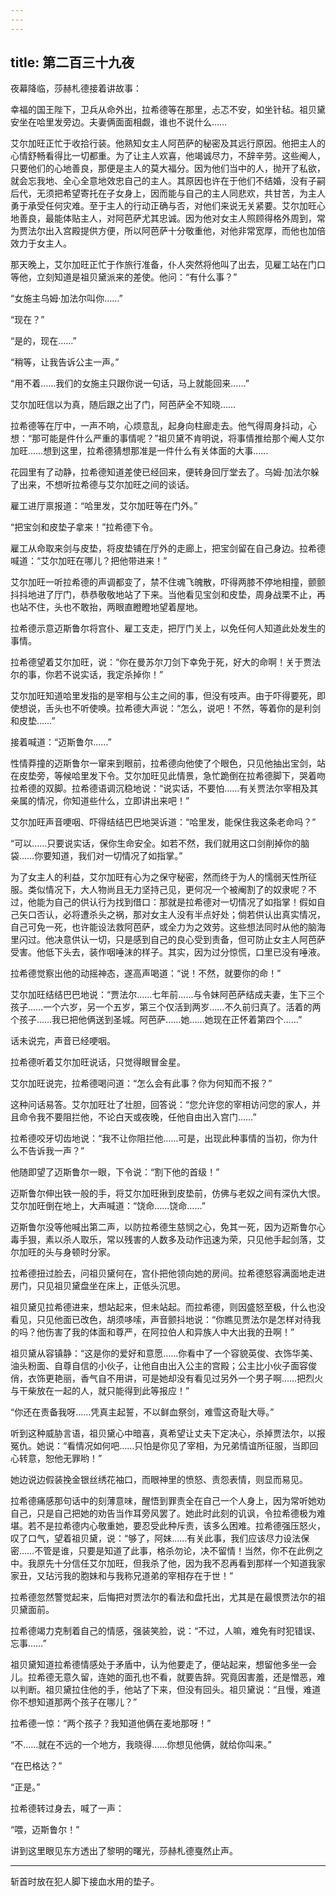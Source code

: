 ```yaml
---
---
---
```

title: 第二百三十九夜
---






夜幕降临，莎赫札德接着讲故事：





幸福的国王陛下，卫兵从命外出，拉希德等在那里，忐忑不安，如坐针毡。祖贝黛安坐在哈里发旁边。夫妻俩面面相觑，谁也不说什么……

艾尔加旺正忙于收拾行装。他熟知女主人阿芭萨的秘密及其远行原因。他把主人的心情舒畅看得比一切都重。为了让主人欢喜，他竭诚尽力，不辞辛劳。这些阉人，只要他们的心地善良，那便是主人的莫大福分。因为他们当中的人，抛开了私欲，就会忘我地、全心全意地效忠自己的主人。其原因也许在于他们不结婚，没有子嗣后代，无须把希望寄托在子女身上，因而能与自己的主人同悲欢，共甘苦，为主人勇于承受任何灾难。至于主人的行动正确与否，对他们来说无关紧要。艾尔加旺心地善良，最能体贴主人，对阿芭萨尤其忠诚。因为他对女主人照顾得格外周到，常为贾法尔出入宫殿提供方便，所以阿芭萨十分敬重他，对他非常宽厚，而他也加倍效力于女主人。

那天晚上，艾尔加旺正忙于作旅行准备，仆人突然将他叫了出去，见雇工站在门口等他，立刻知道是祖贝黛派来的差使。他问：“有什么事？”

“女施主乌姆·加法尔叫你……”

“现在？”

“是的，现在……”

“稍等，让我告诉公主一声。”

“用不着……我们的女施主只跟你说一句话，马上就能回来……”

艾尔加旺信以为真，随后跟之出了门，阿芭萨全不知晓……

拉希德等在厅中，一声不响，心烦意乱，起身向柱廊走去。他气得周身抖动，心想：“那可能是件什么严重的事情呢？”祖贝黛不肯明说，将事情推给那个阉人艾尔加旺……想到这里，拉希德猜想那准是一件什么有关体面的大事……

花园里有了动静，拉希德知道差使已经回来，便转身回厅堂去了。乌姆·加法尔躲了出来，不想听拉希德与艾尔加旺之间的谈话。

雇工进厅禀报道：“哈里发，艾尔加旺等在门外。”

“把宝剑和皮垫子拿来！”拉希德下令。

雇工从命取来剑与皮垫，将皮垫铺在厅外的走廊上，把宝剑留在自己身边。拉希德喊道：“艾尔加旺在哪儿？把他带进来！”

艾尔加旺一听拉希德的声调都变了，禁不住魂飞魄散，吓得两膝不停地相撞，颤颤抖抖地进了厅门，恭恭敬敬地站了下来。当他看见宝剑和皮垫，周身战栗不止，再也站不住，头也不敢抬，两眼直瞪瞪地望着屋地。

拉希德示意迈斯鲁尔将宫仆、雇工支走，把厅门关上，以免任何人知道此处发生的事情。

拉希德望着艾尔加旺，说：“你在曼苏尔刀剑下幸免于死，好大的命啊！关于贾法尔的事，你若不说实话，我定杀掉你！”

艾尔加旺知道哈里发指的是宰相与公主之间的事，但没有吱声。由于吓得要死，即使想说，舌头也不听使唤。拉希德大声说：“怎么，说吧！不然，等着你的是利剑和皮垫……”

接着喊道：“迈斯鲁尔……”

性情莽撞的迈斯鲁尔一窜来到眼前，拉希德向他使了个眼色，只见他抽出宝剑，站在皮垫旁，等候哈里发下令。艾尔加旺见此情景，急忙跪倒在拉希德脚下，哭着吻拉希德的双脚。拉希德语调沉稳地说：“说实话，不要怕……有关贾法尔宰相及其亲属的情况，你知道些什么，立即讲出来吧！”

艾尔加旺声音哽咽、吓得结结巴巴地哭诉道：“哈里发，能保住我这条老命吗？”

“可以……只要说实话，保你生命安全。如若不然，我们就用这口剑削掉你的脑袋……你要知道，我们对一切情况了如指掌。”

为了女主人的利益，艾尔加旺有心为之保守秘密，然而终于为人的懦弱天性所征服。类似情况下，大人物尚且无力坚持己见，更何况一个被阉割了的奴隶呢？不过，他能为自己的供认行为找到借口：那就是拉希德对一切情况了如指掌！假如自己矢口否认，必将遭杀头之祸，那对女主人没有半点好处；倘若供认出真实情况，自己可免一死，也许能设法救阿芭萨，或全力为之效劳。这些想法同时从他的脑海里闪过。他决意供认一切，只是感到自己的良心受到责备，但可防止女主人阿芭萨受害。他低下头去，装作咽唾沫的样子。其实，因为过分惊慌，口里已没有唾液。

拉希德觉察出他的动摇神态，遂高声喝道：“说！不然，就要你的命！”

艾尔加旺结结巴巴地说：“贾法尔……七年前……与令妹阿芭萨结成夫妻，生下三个孩子……一个六岁，另一个五岁，第三个仅活到两岁……不久前归真了。活着的两个孩子……我已把他俩送到圣城。阿芭萨……她……她现在正怀着第四个……”

话未说完，声音已经哽咽。

拉希德听着艾尔加旺说话，只觉得眼冒金星。

艾尔加旺说完，拉希德喝问道：“怎么会有此事？你为何知而不报？”

这种问话易答。艾尔加旺壮了壮胆，回答说：“您允许您的宰相访问您的家人，并且命令我不要阻拦他，不论白天或夜晚，任他自由出入宫门……”

拉希德咬牙切齿地说：“我不让你阻拦他……可是，出现此种事情的当初，你为什么不告诉我一声？”

他随即望了迈斯鲁尔一眼，下令说：“割下他的首级！”

迈斯鲁尔伸出铁一般的手，将艾尔加旺揪到皮垫前，仿佛与老奴之间有深仇大恨。艾尔加旺倒在地上，大声喊道：“饶命……饶命……”

迈斯鲁尔没等他喊出第二声，以防拉希德生慈悯之心，免其一死，因为迈斯鲁尔心毒手狠，素以杀人取乐，常以残害的人数多及动作迅速为荣，只见他手起剑落，艾尔加旺的头与身顿时分家。

拉希德扭过脸去，问祖贝黛何在，宫仆把他领向她的房间。拉希德怒容满面地走进房门，只见祖贝黛盘坐在床上，正低头沉思。

祖贝黛见拉希德进来，想站起来，但未站起。而拉希德，则因盛怒至极，什么也没看见，只见他面已改色，胡须哆嗦，声音颤抖地说：“你瞧见贾法尔是怎样对待我的吗？他伤害了我的体面和尊严，在阿拉伯人和异族人中大出我的丑啊！”

祖贝黛从容镇静：“这是你的爱好和意愿……你看中了一个容貌英俊、衣饰华美、油头粉面、自尊自信的小伙子，让他自由出入公主的宫殿；公主比小伙子面容俊俏，衣饰更艳丽，香气自不用讲，可是她却没有看见过另外一个男子啊……把烈火与干柴放在一起的人，就只能得到此等报应！”

“你还在责备我呀……凭真主起誓，不以鲜血祭剑，难雪这奇耻大辱。”

听到这种威胁言语，祖贝黛心中暗喜，真希望让丈夫下定决心，杀掉贾法尔，以报冤仇。她说：“看情况如何吧……只怕是你见了宰相，为兄弟情谊所征服，当即回心转意，恕他无罪哟！”

她边说边假装挽金银丝绣花袖口，而眼神里的愤怒、责怨表情，则显而易见。

拉希德痛感那句话中的刻薄意味，醒悟到罪责全在自己一个人身上，因为常听她劝自己，只是自己把她的劝告当作耳旁风罢了。她此时此刻的讥讽，令拉希德极为难堪。若不是拉希德内心敬重她，要忍受此种斥责，该多么困难。拉希德强压怒火，叹了口气，望着祖贝黛，说：“够了，阿妹……有关此事，我们应该尽力设法保密……不管是谁，只要是知道了此事，格杀勿论，决不留情！当然，你不在此例之中。我原先十分信任艾尔加旺，但我杀了他，因为我不忍再看到那样一个知道我家家丑，又玷污我的胞妹和与我称兄道弟的宰相存在于世！”

拉希德忽然警觉起来，后悔把对贾法尔的看法和盘托出，尤其是在最恨贾法尔的祖贝黛面前。

拉希德竭力克制着自己的情感，强装笑脸，说：“不过，人嘛，难免有时犯错误、忘事……”

祖贝黛知道拉希德情感处于矛盾中，认为他要走了，便站起来，想留他多坐一会儿。拉希德无意久留，连她的面孔也不看，就要告辞。究竟因害羞，还是憎恶，难以判断。祖贝黛拉住他的手，他站了下来，但没有回头。祖贝黛说：“且慢，难道你不想知道那两个孩子在哪儿？”

拉希德一惊：“两个孩子？我知道他俩在麦地那呀！”

“不……就在不远的一个地方，我晓得……你想见他俩，就给你叫来。”

“在巴格达？”

“正是。”

拉希德转过身去，喊了一声：

“喂，迈斯鲁尔！”





讲到这里眼见东方透出了黎明的曙光，莎赫札德戛然止声。



***





斩首时放在犯人脚下接血水用的垫子。​​​